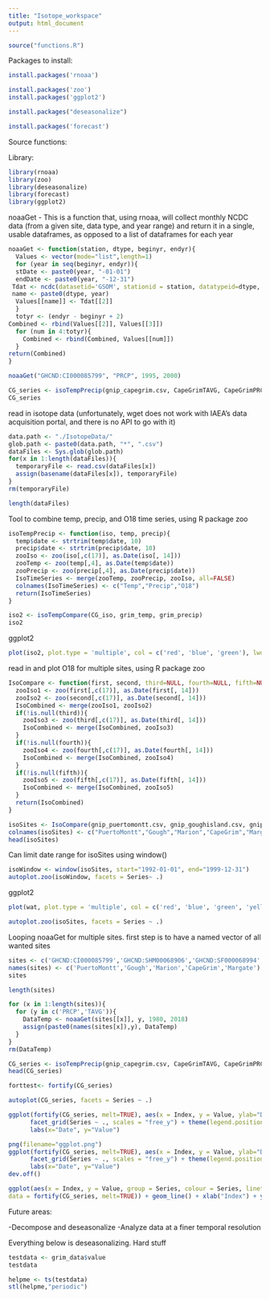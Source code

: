 ```yaml
---
title: "Isotope_workspace"
output: html_document
---
```


```r
source("functions.R")
```

Packages to install:

```r
install.packages('rnoaa')
```

```r
install.packages('zoo')
install.packages('ggplot2')
```

```r
install.packages("deseasonalize")
```

```r
install.packages('forecast')
```

Source functions:

Library:

```r
library(rnoaa)
library(zoo)
library(deseasonalize)
library(forecast)
library(ggplot2)
```

noaaGet - This is a function that, using rnoaa, will collect monthly NCDC data (from a given site, data type, and year range) and return it in a single, usable dataframes, as opposed to a list of dataframes for each year

```r
noaaGet <- function(station, dtype, beginyr, endyr){ 
  Values <- vector(mode="list",length=1)
  for (year in seq(beginyr, endyr)){
  stDate <- paste0(year, "-01-01")
  endDate <- paste0(year, "-12-31")
 Tdat <- ncdc(datasetid='GSOM', stationid = station, datatypeid=dtype, startdate = stDate, enddate = endDate, limit = 100, add_units=TRUE)
 name <- paste0(dtype, year)
  Values[[name]] <- Tdat[[2]]
  }
  totyr <- (endyr - beginyr + 2)
Combined <- rbind(Values[[2]], Values[[3]])
  for (num in 4:totyr){
    Combined <- rbind(Combined, Values[[num]])
  }
return(Combined)
}
```

```r
noaaGet("GHCND:CI000085799", "PRCP", 1995, 2000)
```

```r
CG_series <- isoTempPrecip(gnip_capegrim.csv, CapeGrimTAVG, CapeGrimPRCP)
CG_series
```


read in isotope data (unfortunately, wget does not work with IAEA's data acquisition portal, and there is no API to go with it)

```r
data.path <- "./IsotopeData/"
glob.path <- paste0(data.path, "*", ".csv")  
dataFiles <- Sys.glob(glob.path)
for(x in 1:length(dataFiles)){
  temporaryFile <- read.csv(dataFiles[x])
  assign(basename(dataFiles[x]), temporaryFile)
}
rm(temporaryFile)
```


```r
length(dataFiles)
```

Tool to combine temp, precip, and O18 time series, using R package zoo



```r
isoTempPrecip <- function(iso, temp, precip){
  temp$date <- strtrim(temp$date, 10)
  precip$date <- strtrim(precip$date, 10)
  zooIso <- zoo(iso[,c(17)], as.Date(iso[, 14]))
  zooTemp <- zoo(temp[,4], as.Date(temp$date))
  zooPrecip <- zoo(precip[,4], as.Date(precip$date))
  IsoTimeSeries <- merge(zooTemp, zooPrecip, zooIso, all=FALSE)
  colnames(IsoTimeSeries) <- c("Temp","Precip","O18")
  return(IsoTimeSeries)
}
```

```r
iso2 <- isoTempCompare(CG_iso, grim_temp, grim_precip)
iso2
```

ggplot2

```r
plot(iso2, plot.type = 'multiple', col = c('red', 'blue', 'green'), lwd=2)
```

read in and plot O18 for multiple sites, using R package zoo

```r
IsoCompare <- function(first, second, third=NULL, fourth=NULL, fifth=NULL){
  zooIso1 <- zoo(first[,c(17)], as.Date(first[, 14]))
  zooIso2 <- zoo(second[,c(17)], as.Date(second[, 14]))
  IsoCombined <- merge(zooIso1, zooIso2)
  if(!is.null(third)){
    zooIso3 <- zoo(third[,c(17)], as.Date(third[, 14]))
    IsoCombined <- merge(IsoCombined, zooIso3)
  }
  if(!is.null(fourth)){
    zooIso4 <- zoo(fourth[,c(17)], as.Date(fourth[, 14]))
    IsoCombined <- merge(IsoCombined, zooIso4)
  }
  if(!is.null(fifth)){
    zooIso5 <- zoo(fifth[,c(17)], as.Date(fifth[, 14]))
    IsoCombined <- merge(IsoCombined, zooIso5)
  }
  return(IsoCombined)
}
```

```r
isoSites <- IsoCompare(gnip_puertomontt.csv, gnip_goughisland.csv, gnip_marionisland.csv, gnip_capegrim.csv, gnip_margate.csv)
colnames(isoSites) <- c("PuertoMontt","Gough","Marion","CapeGrim","Margate")
head(isoSites)
```

Can limit date range for isoSites using window()

```r
isoWindow <- window(isoSites, start="1992-01-01", end="1999-12-31")
autoplot.zoo(isoWindow, facets = Series~ .)
```

ggplot2

```r
plot(wat, plot.type = 'multiple', col = c('red', 'blue', 'green', 'yellow', 'black'), lwd=2)
```

```r
autoplot.zoo(isoSites, facets = Series ~ .)
```

Looping noaaGet for multiple sites. first step is to have a named vector of all wanted sites

```r
sites <- c('GHCND:CI000085799','GHCND:SHM00068906','GHCND:SF000068994','GHCND:ASN00091245','GHCND:ASN00094125')
names(sites) <- c('PuertoMontt','Gough','Marion','CapeGrim','Margate')
sites
```

```r
length(sites)
```


```r
for (x in 1:length(sites)){
  for (y in c('PRCP','TAVG')){
    DataTemp <- noaaGet(sites[[x]], y, 1980, 2018)
    assign(paste0(names(sites[x]),y), DataTemp)
  }
}
rm(DataTemp)
```

```r
CG_series <- isoTempPrecip(gnip_capegrim.csv, CapeGrimTAVG, CapeGrimPRCP)
head(CG_series)
```

```r
forttest<- fortify(CG_series)
```
```r
autoplot(CG_series, facets = Series ~ .)
```

```r
ggplot(fortify(CG_series, melt=TRUE), aes(x = Index, y = Value, ylab="Date")) + geom_line(aes(color = Series)) + 
      facet_grid(Series ~ ., scales = "free_y") + theme(legend.position = "none") +
      labs(x="Date", y="Value")
```

```r
png(filename="ggplot.png")
ggplot(fortify(CG_series, melt=TRUE), aes(x = Index, y = Value, ylab="Date")) + geom_line(aes(color = Series)) + 
      facet_grid(Series ~ ., scales = "free_y") + theme(legend.position = "none") +
      labs(x="Date", y="Value")
dev.off()
```



```r
ggplot(aes(x = Index, y = Value, group = Series, colour = Series, linetype = Series),
data = fortify(CG_series, melt=TRUE)) + geom_line() + xlab("Index") + ylab("")

```







Future areas:

-Decompose and deseasonalize
-Analyze data at a finer temporal resolution


Everything below is deseasonalizing. Hard stuff



```r
testdata <- grim_data$value
testdata
```


```r
helpme <- ts(testdata)
stl(helpme,"periodic")
```

